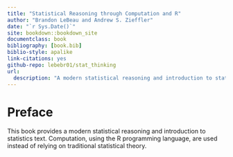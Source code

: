 ```yaml
--- 
title: "Statistical Reasoning through Computation and R"
author: "Brandon LeBeau and Andrew S. Zieffler"
date: "`r Sys.Date()`"
site: bookdown::bookdown_site
documentclass: book
bibliography: [book.bib]
biblio-style: apalike
link-citations: yes
github-repo: lebebr01/stat_thinking
url: 
  description: "A modern statistical reasoning and introduction to statistics text using computation and R."
---
```

  
# Preface {-}
  
This book provides a modern statistical reasoning and introduction to statistics text. Computation, using the R programming language, are used instead of relying on traditional statistical theory.


